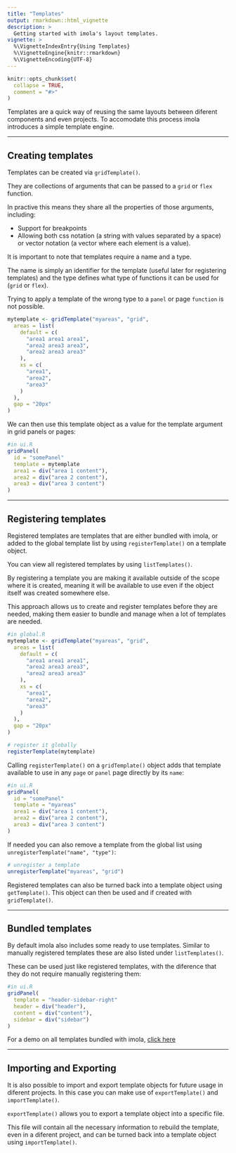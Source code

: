 ```yaml
---
title: "Templates"
output: rmarkdown::html_vignette
description: >
  Getting started with imola's layout templates.
vignette: >
  %\VignetteIndexEntry{Using Templates}
  %\VignetteEngine{knitr::rmarkdown}
  %\VignetteEncoding{UTF-8}
---
```


```r
knitr::opts_chunk$set(
  collapse = TRUE,
  comment = "#>"
)
```

Templates are a quick way of reusing the same layouts between diferent components and even projects. To accomodate this process imola introduces a simple template engine.

---

## Creating templates

Templates can be created via `gridTemplate()`.

They are collections of arguments that can be passed to a `grid` or `flex` function.

In practive this means they share all the properties of those arguments, including:

 -   Support for breakpoints
 -   Allowing both css notation (a string with values separated by a space) or vector notation (a vector where each element is a value).

It is important to note that templates require a name and a type.

The name is simply an identifier for the template (useful later for registering templates) and the type defines what type of functions it can be used for (`grid` or `flex`).

Trying to apply a template of the wrong type to a `panel` or page `function` is not possible.

``` r
mytemplate <- gridTemplate("myareas", "grid",
  areas = list(
    default = c(
      "area1 area1 area1",
      "area2 area3 area3",
      "area2 area3 area3"
    ),
    xs = c(
      "area1",
      "area2",
      "area3"
    )
  ),
  gap = "20px"
)
```

We can then use this template object as a value for the template argument in grid panels or pages:

``` r
#in ui.R
gridPanel(
  id = "somePanel"
  template = mytemplate
  area1 = div("area 1 content"),
  area2 = div("area 2 content"),
  area3 = div("area 3 content")
)
```

---

## Registering templates

Registered templates are templates that are either bundled with imola, or added to the global template list by using `registerTemplate()` on a template object.

You can view all registered templates by using `listTemplates()`.

By registering a template you are making it available outside of the scope where it is created, meaning it will be available to use even if the object itself was created somewhere else.

This approach allows us to create and register templates before they are needed, making them easier to bundle and manage when a lot of templates are needed.

``` r
#in global.R
mytemplate <- gridTemplate("myareas", "grid",
  areas = list(
    default = c(
      "area1 area1 area1",
      "area2 area3 area3",
      "area2 area3 area3"
    ),
    xs = c(
      "area1",
      "area2",
      "area3"
    )
  ),
  gap = "20px"
)

# register it globally
registerTemplate(mytemplate)
```

Calling `registerTemplate()` on a `gridTemplate()` object adds that template available to use in any `page` or `panel` page directly by its `name`:

``` r
#in ui.R
gridPanel(
  id = "somePanel"
  template = "myareas"
  area1 = div("area 1 content"),
  area2 = div("area 2 content"),
  area3 = div("area 3 content")
)
```

If needed you can also remove a template from the global list using `unregisterTemplate("name", "type")`:

``` r
# unregister a template
unregisterTemplate("myareas", "grid")
```

Registered templates can also be turned back into a template object using `getTemplate()`. This object can then be used and if created with `gridTemplate()`.

---

## Bundled templates

By default imola also includes some ready to use templates. Similar to manually registered templates these are also listed under `listTemplates()`.

These can be used just like registered templates, with the diference that they do not require manually registering them:

``` r
#in ui.R
gridPanel(
  template = "header-sidebar-right"
  header = div("header"),
  content = div("content"),
  sidebar = div("sidebar")
)
```

For a demo on all templates bundled with imola, [click here](https://sparktuga.shinyapps.io/imolatemplates/)

---

## Importing and Exporting

It is also possible to import and export template objects for future usage in diferent projects. In this case you can make use of `exportTemplate()` and `importTemplate()`.

`exportTemplate()` allows you to export a template object into a specific file.

This file will contain all the necessary information to rebuild the template, even in a diferent project, and can be turned back into a template object using `importTemplate()`.
